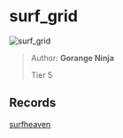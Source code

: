 
# surf_grid

![surf_grid](https://raw.githubusercontent.com/Sayt123/SurfMapPics/Maps-and-bonuses/csgo/surf_grid.jpg)

> Author: **Gorange Ninja**
>
> Tier 5

## Records

[surfheaven](https://surfheaven.eu/map/surf_grid)
